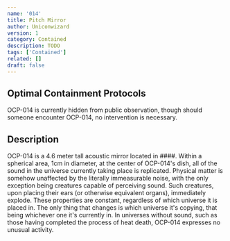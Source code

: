 ```yaml
---
name: '014'
title: Pitch Mirror
author: Uniconwizard
version: 1
category: Contained
description: TODO
tags: ['Contained']
related: []
draft: false
---
```


## Optimal Containment Protocols
OCP-014 is currently hidden from public observation, though should someone encounter OCP-014, no intervention is necessary.

## Description
OCP-014 is a 4.6 meter tall acoustic mirror located in <Redacted>####</Redacted>.
Within a spherical area, 1cm in diameter, at the center of OCP-014's dish, all of the sound in the universe currently taking place is replicated.
Physical matter is somehow unaffected by the literally immeasurable noise, with the only exception being creatures capable of perceiving sound.
Such creatures, upon placing their ears (or otherwise equivalent organs), immediately explode.
These properties are constant, regardless of which universe it is placed in.
The only thing that changes is which universe it's copying, that being whichever one it's currently in.
In universes without sound, such as those having completed the process of heat death, OCP-014 expresses no unusual activity.
